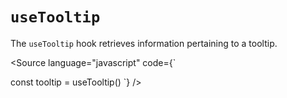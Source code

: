 
<Meta title="Core/Hooks/useTooltip" />

# `useTooltip`

The `useTooltip` hook retrieves information pertaining to a tooltip.

<Source
    language="javascript"
    code={`

const tooltip = useTooltip()
`} />
